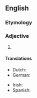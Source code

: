 ==English==

===Etymology===
{{prefix|aero|dynamical|lang=en}}

===Adjective===
{{en-adj}}

# {{synonym of|aerodynamic|lang=en}}

====Translations====
{{trans-top|aerodynamic}}
* Dutch: {{t+|nl|aerodynamisch}}
* German: {{t+|de|aerodynamisch}}
{{trans-mid}}
* Irish: {{t|ga|aeraidinimiciúil}}
* Spanish: {{t+|es|aerodinámico}}
{{trans-bottom}}